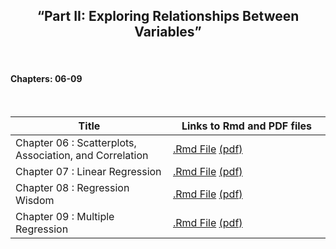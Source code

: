 <h2>
<center>
"Part II: Exploring Relationships Between Variables"
</center>
</h2>


</br>
<h4><right>Chapters: 06-09</right></h4>
</br>

Title  | Links to Rmd and PDF files
------------- | -------------
Chapter 06 : Scatterplots, Association, and Correlation | <a href='chapterfiles/Chapter06.Rmd'>.Rmd File</a> <a href='chapterfiles/Chapter06.pdf'>(pdf)</a>
Chapter 07 : Linear Regression | <a href='chapterfiles/Chapter07.Rmd'>.Rmd File</a> <a href='chapterfiles/Chapter07.pdf'>(pdf)</a>
Chapter 08 : Regression Wisdom | <a href='chapterfiles/Chapter08.Rmd'>.Rmd File</a> <a href='chapterfiles/Chapter08.pdf'>(pdf)</a>
Chapter 09 : Multiple Regression | <a href='chapterfiles/Chapter09.Rmd'>.Rmd File</a> <a href='chapterfiles/Chapter09.pdf'>(pdf)</a>
